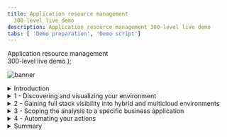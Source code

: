 ```yaml
---
title: Application resource management
  300-level live demo
description: Application resource management 300-level live demo
tabs: [ 'Demo preparation', 'Demo script']
---
```


  <span>
    Application resource management <br/> 300-level live demo
  </span> );

![banner](./images/Incident-Resolution-300-Script.jpg)

<span id="top"></span>

<details>
<summary>Introduction</summary>
<br/>

@Home Robots, also referred to as "@Home", is a consumer electronics retail company selling innovative robots to help improve the quality of life of our clients by helping them with a growing list of mundane household chores. All of our sales and client interactions are conducted digitally. We have multiple online storefronts, representing each of our diversified brands. For example, we sell our vacuuming and lawn mowing robots on our RobotShop-branded e-commerce site. <br/><br/>

To optimize infrastructure costs, all of UHR’s lines-of-business share a highly virtualized on-prem infrastructure based on Kubernetes and vSphere. We have small teams that manage all of these diverse IT environments. Each brand conducts their highly popular spot sales promotions in a very ad-hoc manner. This has proven to be very successful from a revenue perspective. However, the short lead times and unpredictable load patterns make managing these applications very challenging. We have had user-experience complaints that typically result from temporary resource congestions and lack of adequate resources. The highly dynamic and unpredictable nature of the workloads make assuring application performance a very challenging and risky exercise. <br/><br/>

The CEO intends to triple the number of spot sales events. The CIO is concerned about the overall opplication performance. <br/><br/>

The current approaches where IT Ops teams tend to vastly overprovision the physical resources is not efficient or sustainable. The small team size, continuous change, and lack of visibility are eminent risks. Not to mention this growing workload is causing issues with employee satisfaction and hurting UHR’s ability to innovate and retain talent. <br/><br/>

Given all that is on the line, UHR is seeking a more innovative way of dealing with these challenges. <br/><br/>

Instana is an Enterprise Observability Platform that provides deep application awareness and operational intelligence. Instana ingests a vast array of performance metrics, traces all requests, and profiles every process. <br/><br/>

Turbonomic, on the other hand, is an Application Resource Management (ARM) platform that continuously analyzes applications’ resource needs and generates fully automatable actions to ensure applications always get the resources they need when they need them to perform –- all in real time. <br/><br/>

As an enterprise ARM platform, Turbonomic constructs its view of the world by ingesting data from other sources such as Observability and Application Performance Management (APM) tools like DynaTrace, AppDynamics, and New Relic. In addition, data can be ingested from a diverse ecosystem of other workload controllers like vCenter and Kubernetes as well as all popular public cloud controllers like Azure and AWS. <br/><br/>

In this demo, we will: <br/>
• Take a quick look at how Instana is used to discover and provide insights in the health of the various business applications <br/>
• Focus on how Turbonomic leverages the information ingested from Instana and other workload controllers to make application performance and resource optimization decisions <br/>
• Examine the analytics behind some application infrastructure resource optimization decisions <br/>
• Understand how Instana and Turbonomic work together to enable IT Ops to assure application performance in these increasingly complex hybrid, cloud native deployment environments <br/>
• See how the generated recommendations can be automatically executed via defined automation policies that effectively remove the human intervention from the incident management processes, enabling the system to proactively take preventive and remedial actions where appropriate

<br/><br/>

**Demo Scope** <br/><br/>

UHR websites and applications are deployed only to infrastructure that exists on-prem. Hence, the scope of this demo is limited to on-prem capabilities. A future demo will cover ARM from a public cloud perspective.

<br/>

**[Go to top](#top)**

</details>

<details>

<summary>1 - Discovering and visualizing your environment</summary>

<br/>

| **1.1** | **Automatic application discovery and observability** |
| :--- | :--- |
| **Actions** | 1 - Navigate to **Instana** <br/><br/>2 - Click **Applications** perspective in the sidebar menu to view all the apps of which Instana is aware |
| **Narration** | As discussed earlier, we are a retail company with multiple online storefronts representing each of our diversified brands. For example, we sell robots via our RobotShop-branded e-commerce site. <br/><br/> This is a list of all our business applications. <br/><br/> We’re monitoring them with Instana because of the simplicity of its full stack discoverability capabilities and its ability to trace every request end-to-end. This makes it easy to track the health and performance of each application. <br/><br/> We can quickly observe key performance indicators for every business application, including number of calls, latency, and the erroneous call rate. SREs commonly refer to these as the "golden signals" of the application. <br/><br/> Some users have been complaining about slowness and unpredictable performance issues with the RobotShop application recently. <br/><br/> The Health column at the far left provides a quick overview of the relative health of the applications |
| **Screenshot** | <br/> ![](./images/Step-1-1-1.png) |
| **Action** | Click on **RobotShop** |
| **Narration** | Let’s take a closer look at the RobotShop app. Click on RobotShop to zoom into the health metrics of RobotShop. |
| **Screenshot** | <br/> ![](./images/Step-1-1-2.png) |
| **Narration** | The summary view presents a set of charts that provide a glance into the real-time performance of RobotShop. <br/><br/> At a high level, you can view the "golden signals" of the RobotShop app. The four "golden signals" of monitoring, as widely accepted by SREs, are: Traffic, Errors, Latency, and Saturation <br/><br/> 1. Calls: A measure of the demand that is being placed on the system (*Traffic*) <br/> 2. Erroneous Calls: The rate of requests that fail (*Errors*) <br/> 3.	Latency: The time it takes to service a request (*Latency*) <br/> 4. Processing Time: A measure of how busy the system is (*Saturation*) |
| **Screenshot** | <br/> ![](./images/Step-1-1-3.png) |
| **Narration** | Of the four "golden signals", Latency and Saturation are the leading indicators that we typically look at first. <br/><br/> Latency is the end users' view of the world. It is necessary that the system be available and responsive. It is also referred to as Response Time. <br/><br/> Saturation, on the other hand, is not an end-user view but rather an Ops view of the world. It is an indicator of how busy or utilized the processing resources are. If the system is heavily utilized, that would in turn directly impact the ability of the system to respond in a timely manner, resulting in congestion. Saturation is also referred to as the Throughput of the system, measured in transactions per second. A system that is slowing down will have a decreasing throughput curve. |
| **Action** | Click on **Dependencies** |
| **Narration** | Next, let’s take a closer look at the various services that make up the RobotShop app and their relative service invocation dependencies. |
| **Screenshot** | <br/> ![](./images/Step-1-1-4.png) |
| **Action** | Select **Incoming Calls** from the **Sizing** pull-down menu |
| **Narration** | Service dependency graphs are certainly helpful, as they tell us how the services are related and inform us about the flow of communications. However, in performance analysis, it always helps to understand where the bottlenecks are, which services are the busiest, and which ones experience the most delays. <br/><br/> Let’s query this service dependency graph a bit more to answer some of these questions. |
| **Screenshot** | <br/> ![](./images/Step-1-1-5.png) |
| **Narration** | The size of the circle serves as a visual indicator of the relative volume of incoming calls that the service receives. Here we can observe that Catalogue and Ratings are receiving high traffic. |
| **Screenshot** | <br/> ![](./images/Step-1-1-6.png) |
| **Action** | Select **Latency** from the **Sizing** pull-down menu |
| **Narration** | Now, let’s examine the service dependency graph for Latency. <br/><br/> The relative size of the circle around the Cities service indicates that services invoking this service will experience the most delays. <br/><br/> As you can tell, the Sizing features, such as the one we just showed, are quick ways to interactively observe and get deeper insights into the application runtime behavior. <br/><br/> This ability to automatically discover services and their relationships, in addition to providing insights into areas of performance optimization, is where enterprise observability tools like Instana are really valuable to IT Ops. |
| **Screenshot** | <br/> ![](./images/Step-1-1-7.png) |
| **Narration** | Now that we have explored the Golden Signals and some elements of how the services in the application are related, let’s take a look at the underlying infrastructure to which RobotShop is deployed. |

| **1.2** | **Application infrastructure observability** |
| :--- | :--- |
| **Actions** | 1 - Click on **Robot Shop** <br/><br/> 2 - Click the **Stack** button to see the dropdown <br/><br/> 3 - Click **Infrastructure** to see the hosts that RobotShop runs on |
| **Narration** | In a typical cloud native deployment like RobotShop, the microservices are packaged as containers and deployed as pods to the Kubernetes cluster (Red Hat OpenShift in this case). The workload controller decides at runtime how to initially place or dynamically relocate the pods, given the shifting demands of the underlying worker nodes. <br/><br/> Therefore, the underlying cloud native hosting infrastructures are typically highly shared resources across multiple lines of business. <br/><br/> This means that a worker node might have multiple (and often unrelated) services running on it. <br/><br/> As we all know and have perhaps experienced, not all applications are built reliably. <br/><br/> Some applications have unpredictable load patterns, especially during promotion events. This is broadly referred to as the noisy neighbor problem, where well-behaved workloads can potentially be impacted by other badly architected applications sharing the same underlying infrastructure or inadequately sized infrastructure. <br/><br/> As you can see here, our RobotShop application has components running on three different nodes, or “hosts” as they are known in Instana. |
| **Screenshot** | <br/> ![](./images/Step-1-2-1.png) |
| **Actions** | 1 - Click the **worker1** host <br/><br/> 2 - On worker1’s summary screen, click the **Stack** button to see the dropdown <br/><br/> 3 - Click **Application** to see the other applications with components on worker1 |
| **Narration** | Looking at one of the hosts, worker1, we can see that it has components of four different applications running on it, so it’s easy to see that if there’s a sudden or unexpected increase in demand on RobotShop, it could affect Quote of the Day, or vice versa. |
| **Screenshot** | <br/> ![](./images/Step-1-2-2.png) |
| **Narration** | Instana provides transparency into the operational behavior and performance of applications. It can report and alert on these observations and risks. However, observability tools are unable to take broad-based infrastructure resource optimization actions to proactively remedy emerging bottlenecks. This is where ARM enters to add complementary value. <br/><br/> Next, let’s shift gears from APM to ARM and take a look at how Turbonomic integrates with Instana and ingests Instana's observability data into its AI-driven analytics platform to: <br/> • Help provide full stack visibility from the application tier down to all infrastructure layers, <br/> • Enable dynamic resource optimization based on deep application awareness, and <br/> • Generate actions that can be executed either manually or automatically <br/><br/> What makes the power of ARM even more compelling is the ability of Turbonomic to deliver on the above value -- all in real time and in extreme scale. |

**[Go to top](#top)**

</details>

<details>

<summary>2 - Gaining full stack visibility into hybrid and multicloud environments</summary>

<br/>

| **2.1** | **Discovering the global view** |
| :--- | :--- |
| **Actions** | Navigate to the **Turbonomic** home page <br/><br/> Examine **Global Supply Chain** <br/><br/> Hover over **Supply Chain** <br/><br/> Click the **Virtual Machines** entity in **Supply Chain** |
| **Narration** | Before we take a deeper look at the RobotShop app specifically, let’s take a step back and understand our application infrastructure more holistically. Unlike the past, modern applications are not deployed to isolated environments; they're deployed to a highly shared, increasingly dense virtualized hybrid and multi-cloud environment. Hence, getting the big picture is essential, as resourcing decisions in one area will naturally impact another. <br/><br/> Turbonomic ingests configuration and operational data from various targets like Instana, stitches all the information it has discovered into a common data model, and then represents it as a Supply Chain. <br/><br/> The Supply Chain provides the big picture. It serves as an informative graphical organizer of the various entities in the IT estate and the implicit dynamic relationships all the way from the application to its underlying infrastructure dependencies. <br/><br/> This quick visualization in itself is incredibly valuable information to IT Ops. Many organizations struggle just to understand the relationships between the applications and their hosting application infrastructure. <br/><br/> The Global Supply Chain model is incredibly useful, as it helps bridge the communication gap that often exists between the application owners and the infrastructure teams. <br/><br/> Let’s explore the Supply Chain in a bit more detail: <br/> • The circles represent an entity type <br/> •	The arrow from one entity type to another indicates the flow of resource consumption <br/> • The ring around each entry indicates the percentage of pending actions <br/> •	*Green* shows the percentage of entities that have no pending actions <br/> •	*Yellow* shows entities that have efficiency-pending actions <br/> •	*Red* shows entities that have critical performance-pending actions <br/> •	Hover over the entity type to get actual counts of pending actions |
| **Screenshot** | <br/> ![](./images/Step-2-1-1.png) |
| **Narration** | 1. Starting right at the top you have the Business Applications. Note this environment consists of dozens of business applications [63] <br/> 2. There are many key Business Transactions [544] <br/> 3. Hundreds of Services that are part of this estate [1000] <br/> 4. The Services are deployed to Application Components. Where an Application component is a physical resource like a JVM or an operating systems process that may run in a container or VM. You can see this environment consists of 100’s of Virtual Machines [972]. Clicking on an Entity Type – will bring you to a detailed view of those entities that includes a deeper representation of health, resource usage statistics, and recommended actions. <br/> 5.	Going down the Supply Chain you can see the components that build up the lower layers of the application stack – including Database Servers, Storage Volumes, and Hosts among others. <br/> 6.	You can see how the virtualized resources could be part of Virtual Data Center or part of an availability zone in a public cloud region. <br/><br/> Internally, the Supply Chain model is the key enabler for the optimization analytics that Turbonomic generates on the environment. It models each entity in the environment as part of an economic model – where some resources are buyers, and some are sellers. Each resource is allocated a budget and Turbonomic continually assesses the supply and demand of resources. If something is in short supply, its price goes up. This dynamic adjustment using a market-based approach means that Turbonomic can find the most efficient use of resources given performance needs and constraints. |
<br/><br/>

| **2.2** | **Discover the top business applications that need your attention** |
| :--- | :--- |
| **Action** | On the Turbonomic home page, go to the **Application** view and look at **Top Business Applications**</br/><br/>Click **Show All** |
| **Narration** | Typically, many application share a common infrastructure, so before you zoom in on RobotShop, let’s take a step back and look at our application infrastructure more wholistically: <br/> • Turbonomic uses the environment information discovered by Instana, including other APM tools like DynaTrace, AppDynamics, and New Relic, to construct the first four layers of the Supply Chain <br/> •	The Top Business Applications Chart here shows the top business applications that need our attention <br/> •	These two charts point out specific applications & transactions where there are SLO violations and where average response times are trending in the wrong direction •	Click **SHOW ALL** to view all the other business applications being managed by Turbonomic |
| **Screenshots** | <br/> ![](./images/Step-2-2-1.png) <br/> ![](./images/Step-2-2-2.png) |
<br/><br/>

| **2.3** | **Examining the on-prem view to explore opportunities for global optimization** |
| :--- | :--- |
| **Actions** | 1 - Click the **On Prem** view <br/><br/> 2 - Show the **Host Optimized Improvements** chart <br/><br/> 3 - Click **SHOW ALL** |
| **Narration** | 1. The Supply Chain now shows only the entities that are On Prem. The Cloud resources are excluded from this view. The Top Clusters chart – lists the most utilized clusters. The cluster-specific recommended actions appear alongside the respective cluster. <br/> 2. Let’s take a closer look at the Host Optimized Improvements chart. Note these are across several hundred VMs – 761 in this case. The chart compares the current utilization with a future state - assuming all the suggested Pending Actions were executed. <br/> 3. The Pending Actions chart provides a summary of all the generated performance and efficiency recommendations. <br/><br/> Accepting all the Turbonomic generated recommendations will result in an environment with much more equitable load distribution across all the VMs in the infrastructure. This will naturally result in better application performance with lower risk of resource congestion. <br/><br/> The ability of Turbonomic to enable IT Ops to make AI-derived data-driven decisions in large, dynamic application environments at scale and in real time is very valuable in modern hybrid, multi-cloud deployment environments. |
| **Screenshot** | <br/> ![](./images/Step-2-3-1.png) |
<br/><br/>

| **2.4** | **Reviewing the on-prem pending actions** |
| :--- | :--- |
| **Actions** | 1 - Select the **On Prem** view <br/><br/>2 - Click **SHOW ALL** at the bottom of the **Pending Actions** chart |
| **Narration** | Turbonomic is continually assessing the health of the environment and uses the supply and demand economic model to understand resource utilization and generate recommendations that will keep the system in what is called a Desired State. Turbonomic makes recommendations in four categories: <br/> 1. Those that are needed to assure *performance*, <br/> 2. Those that will improve *efficiency*, <br/> 3. Those that will *prevent* possible future problems, and <br/> 4. Those that are for *compliance* purposes <br/><br/> The performance recommendations are listed first because they’re most critical. <br/><br/> The Pending Actions chart shows the summary of the various actions being recommended by Turbonomic. From the numbers, you can tell how many actions are pending in each category. Let's get a tabular view by clicking **SHOW ALL**. |
| **Screenshot** | <br/> ![](./images/Step-2-4-1.png) |
| **Actions** | 1 - Enable **NEW VIEW** <br/><br/>2 - Under the **RESIZE** category, select **Virtual Machines** <br/><br/> 3 - Select **ADD FILTER** |
| **Narration** | Let’s examine one representative performance action generated. Let’s add a filter, so we can see only the performance actions. |
| **Screenshot** | <br/> ![](./images/Step-2-4-2.png) |
| **Actions** | Under **Filter by Action Category**, set it to equal **Performance**. <br/><br/> Click **APPLY**. |
| **Screenshot** | <br/> ![](./images/Step-2-4-3.png) |
| **Actions** | Select a VM with a Resize Direction of **UpSize** (ex: cert120) <br/><br/> Click **Details** to view the details of the analytics |
| **Narration** | Now, let’s examine one of the recommended Resize Performance Actions. |
| **Screenshot** | <br/> ![](./images/Step-2-4-4.png) |
| **Narration** | Turbonomic is recommending that more memory be added to this VM. Based on its percentile-based workload analysis it indicates that the VMem utilization is around 80% for 95% of the 30-day observation period. <br/><br/> Turbonomic recommends that the VM size be increased by 3 GB from 64 GB to 67 GB. This memory upsizing will bring the memory utilization down from 80% to around a safer level of 76.4% leaving additional room to handle unanticipated spikes. <br/><br/> The ability of the Turbonomic platform to perform all these ARM analytics in real time is very useful to allow IT Ops teams to make data-driven resourcing decisions. <br/><br/> The Execute Action – indicates that this action can be executed from within Turbonomic directly without having to jump to other tools or go through any cumbersome IT processes. |
| **Screenshot** | <br/> ![](./images/Step-2-4-5.png) |
| **Actions** | Do **NOT** click the Execute Action option <br/><br/> Click the **X** to close the Action Details window |
| **Narration** | This ability to tAKE aCTION right from within the Turbonomic platform is very helpful for the IT Ops teams. Though the action needed to be manually executed, it is still very helpful. Firstly, it eliminates jumping from one tool or environment to another but more importantly, it minimizes operator error which happen when human-driven processes often take the recommended action but mistakingly execute them on unintended target entities. <br/><br/> Organizations typically start by Manually executing actions, after an operator or SRE has reviewed the recommendations and perhaps also gone through an change approval process. <br/><br/> Overtime, as one builds more trust, it is desirable and highly recommended that these actions, or at least an increasing number of these actions, be executed automatically. <br/><br/> Later in the demo, we will show you how these manual actions can be automated by configuring an automation policy within the ARM platform. |
| **Screenshots** | <br/> ![](./images/Step-2-4-6.png) <br/><br/> ![](./images/Step-2-4-7.png) |
<br/><br/>

<br/><br/>

**[Go to top](#top)**

</details>

<details>

<summary>3 - Scoping the analysis to a specific business application</summary>

<br/>

| **3.1** | **Scoping to the RobotShop business application** |
| :--- | :--- |
| **Action** | Shift to the <a href="https://api-turbonomic.apps.vader.coc-ibm.com/app/index.html#/view/main/home/Market/application" target="_blank" rel="noreferrer">Center of Competency (CoC)</a> Turbonomic Instance tab <br/><br/> View the **Top Business Applications** chart |
| **Narration** | Now that we have a holistic picture by exploring the global view, let’s zoom into the app we are responsible to manage -- RobotShop. In Turbonomic, this is called scoping. <br/><br/> Before we SCOPE to RobotShop – let’s examine the top line view of RobotShop in the Top Business Application chart. The Application Resource Health bar in the middle indicates that there are some critical performance risks (*Red*) as well as some efficiency recommendations (*Yellow*). SLO violations and Response Time health is also aggregated in this view. The Actions button will take you to the Action panel, enabling you to take the recommended actions directly from Turbonomic. We will explore all of this later in the demo. |
| **Screenshots** | <br/> ![](./images/Step-3-1-1.png)  |
| **Action** | Click on the **RobotShop** application |
| **Narration** | Let's click on the RobotShop app to scope only to the RobotShop workload. This will render the supply chain specific to the RobotShop app. |
| **Screenshots** | <br/> ![](./images/Step-3-1-2.png) |
| **Action** | Point out the **Instana** logo |
| **Narration** | Notice the **Instana** logo. This indicates that the RobotShop performance data is being ingested from Instana. Turbonomic supports a broad ecosystem of APM tools from which it can ingest performance metrics. DynaTrace, AppDynamics, New Relic, and Data Dog are some popular examples. <br/><br/> It is helpful to understand that while Instana refreshes its views in near real time to enable the user to see the latest information, Turbonomic polls Instana every 10 minutes by default. |
| **Screenshots** | <br/> ![](./images/Step-3-1-3.png) |
| **Narration** | Turbonomic is able to build this supply chain based on the discovery done by Instana. <br/><br/> It continuously ingests and performs analytics on these metrics to derive resource optimization recommendations that can then be executed by the SRE either manually or automatically via an automation policy. <br/><br/> Let’s briefly explore the RobotShop Supply Chain. <br/><br/> Starting at the top, we can see that the root entity refers to RobotShop and hence is 1. <br/><br/> The Business Application is composed of a set of business transactions. Here we can see that the RobotShop app comprises of 23 discrete business transactions. <br/><br/> A Business Transaction typically maps to a logical business function in the application. The performance of these independent business transactions directly impact user experience and therefore are important to monitor and track. <br/><br/> Going further along in the Supply Chain, the next entity is a Service. We can notice a set of nine services that the business transactions can invoke internally to complete their business tasks. You can think of Services as REST Endpoints. <br/><br/> Services are deployed to physical resources called Application Components, which are basically any OS-like processes that run in a VM or a container. For example, a Java Service can be deployed to Apache Tomcat or IBM WebSphere that runs on Kubernetes. <br/><br/> It is important to understand that the first three entities in the Supply Chain hierarchy – Business Application, Business Transactions, and Services are logical entities. They do not consume any physical resources. The Application Component and below represent physical entities of the application infrastructure stack. They provide and consume physical resources like CPU, memory, network, and storage. <br/><br/> RobotShop is a Kubernetes-based cloud native application deployed to Red Hat OpenShift. Hence, all the entities appearing in the supply chain are specific to a container platform-based deployment. The OpenShift Kubernetes cluster is deployed across two worker nodes as VMs. <br/><br/> On the right of the Supply Chain, we can view the Response Time and Transactions health of RobotShop. By default, it shows data for the last 24 hours. But based on your requirements, you can select from the following: last 2 hours, last 24 hours, last 7 days, last 1 month, or last 1 year. It is important to note that Response Time and Transactions represent key golden signals. Response Time is an indicator of latency, or how long it takes to get the resources you need or complete your request. Transactions is an indicator of overall application throughput. Both of these indicators are important to ensure that the application is in a desired healthy state. |

| **3.2** | **Examine a recommended performance action** |
| :--- | :--- |
| **Action** | Click on the **Namespace** entity in the RobotShop Scoped Supply Chain |
| **Narration** | Let’s examine the services running in the Robot-Shop namespace. |
| **Screenshot** | <br/> ![](./images/Step-3-2-1.png) |
| **Narration** | Turbonomic displays the services that need our attention in the Top Services chart. The rabbitmq and shipping service contain a few risks as indicated by the **red**. The actions that appear alongside are the Turbonomic derived actions that need to be taken to restore these services to a healthy state.  |
| **Screenshot** | <br/> ![](./images/Step-3-2-2.png) |
| **Narration** | Before we explore these actions in a bit more detail, let’s take a quick look at the Capacity and Usage chart of the Robot-Shop namespace. Services consume resources from the namespace they are deployed to. This chart presents a high-level aggregation of the CPU and Memory resources from a supply and demand perspective and enables one to interpret the current levels of utilization, potential risks of CPU or Memory bottlenecks or opportunities for resource optimization that arise due to over-provisioning. |
| **Screenshot** | <br/> ![](./images/Step-3-2-3.png) |
| **Action** | Click the **Actions** button |
| **Narration** | To examine some of the Turbonomic recommended actions, we'll click the **Actions** button. You are now in the Turbonomic Action Center. |
| **Screenshot** | <br/> ![](./images/Step-3-2-4.png) |
| **Actions** | Navigate to the **Container Platform** page <br/><br/> Select **Workload Controller** under **RESIZE** <br/><br/> Click on **DETAILS** to learn more about how to address the current performance risk <br/><br/> Click on **EXPAND DETAILS** |
| **Narration** | The AI-derived analytics behind the recommendation are summarized in the Action Details page. The analytics point to an over-provisioning of memory and a possible contention for CPU resources. Let's expand the details to examine the graphs over the observation period. |
| **Screenshot** | <br/> ![](./images/Step-3-2-5.png) <br/><br/> ![](./images/Step-3-2-6.png) |
| **Narration** | The graphs show the virtual CPU (VCPU) and virtual memory (VMem) percentile and average utilization over the past 30-day observation period. <br/><br/> Hence, Turbonomic suggests a resize-down of memory and a resize-up of CPU. <br/><br/> The VMem Limit can be reduced from 512 MB to 384 MB without impacting performance. This action would also improve the memory utilization from 38% to 50.7% and therefore enhance the efficiency of this deployment. <br/><br/> The VCPU limit, on the other hand, is experiencing a relatively high utilization that poses risk of congestion that could result in application performance issues. Increasing the VCPU Limit from 200 mCores to 300 mCores will provide the additional CPU resources that can level off the CPU utilization from a risky 90% to 60%, potentially averting performance risks involving applications from becoming slow as they queue waiting for CPU time. |
| **Screenshot** | <br/> ![](./images/Step-3-2-7.png) |
| **Action** | Click on the **X** to close the Action Details page |
| **Screenshot** | <br/> ![](./images/Step-3-2-8.png) |

| **3.3** | **Examine a recommended efficiency action** |
| :--- | :--- |
| **Action** | Select the **CONTAINER PLATFORM** page <br/><br/> Click **DETAILS** |
| **Narration** | Now that we have looked at a performance action, let us next examine an efficiency action. <br/><br/> Let’s examine recommendations under the Move category. <br/><br/> RobotShop is a cloud native application and deployed to a container platform, so we'll select the Container Platform page and look at the Move Actions in Container Pods. |
| **Screenshot** | <br/> ![](./images/Step-3-3-1.png) |
| **Narration** | The Actions Details page summarizes the analytics done by the Turbonomic platform that helps it make the efficiency recommendations in this context. <br/><br/> In this particular scenario, the suggested action is to consolidate workloads onto fewer hosts. By moving the containers off the under-utilized worker node and rehosting them on less busy worker node, the same quality of service can be delivered with fewer infrastructure resources. Once workloads are moved off worker node 1, it can be shut down, suspended, and potentially repurposed, hence improving overall operational efficiency and lowering total cost of ownership. |
| **Screenshot** | <br/> ![](./images/Step-3-3-2.png) |
| **Action** | Click the **X** to close the **Action Details** page |
| **Screenshot** | <br/> ![](./images/Step-3-3-3.png) |

<br/><br/>

**[Go to top](#top)**

</details>

<details>

<summary>4 - Automating your actions </summary>

<br/>

| **4.1** | **Automating action execution** |
| :--- | :--- |
| **Actions** | From the navigation bar, click **Settings** <br/><br/> Click **Policies** |
| **Narration** | In addition to providing the full stack visibility and generating AI-driven performance and efficiency recommendations to keep the applications healthy, the core value proposition of ARM is to take early action and avoid resource bottlenecks.  <br/><br/> If this is done successfully, then risks will be mitigated early. IT Ops and SRE teams will not have to deal with dissatisfied users, and they will have to deal with fewer alerts and tickets. <br/><br/> In an earlier section, we demonstrated how actions can be executed directly from the Turbonomic platform. Those actions needed to be triggered manually by a human operator. And as we mentioned, that is typically how organizations start assimilating and adopting an ARM platform into their IT organization and processes. <br/><br/> As their level of comfort and trust mature, the main benefits of an ARM platform is to evolve to a semi-autonomic and then perhaps a relatively fully autonomic mode of execution, where an increasing number of actions are being taken automatically. <br/><br/> Let’s walk through how we can set up automation policies to do just that. |
| **Screenshot** | <br/> ![](./images/Step-4-1-1.png) |
| **Action** | Click **NEW AUTOMATION POLICY** |
| **Screenshot** | <br/> ![](./images/Step-4-1-2.png) |
| **Action** | For **Select policy type**, click **Application Component** |
| **Narration** | You can create automation policies for various entity types. Here we will create an automation policy for the Application Component entity type. |
| **Screenshot** | <br/> ![](./images/Step-4-1-3.png) |
| **Actions** | Provide a name for the automation policy <br/><br/> Expand **AUTOMATION AND ORCHESTRATION** <br/><br/> Click on **ADD ACTION** |
| **Narration** | Now let's configure an application component automation policy. |
| **Screenshot** | <br/> ![](./images/Step-4-1-4.png) |
| **Action** | Review the **Automation and Orchestration** settings <br/><br/> Click **Submit** |
| **Narration** | The Automation and Orchestration panel enables the user to provide additional configuration information: <br/> 1. The Action Type field allows you to specify or limit automation around a given set of action types only. For example, you may want to take specific actions when tesizing thread and connection pool sizes. <br/> 2. The Action Generation field enables you to suppress action generation, generate actions, and specify an external orchestrator like ServiceNow that may be required for approvals as part of the business rules of the organization. <br/> 3. The Action Acceptance field allows you to set the action execution to be automatic. By default, actions require manual execution. <br/> 4. The Execution Schedule field allows you to attach a schedule to these actions. For example, you may want to schedule these actions to be performed during a change window set by the organization. (Note: Do not add a schedule for now) |
| **Screenshot** | <br/> ![](./images/Step-4-1-5.png) |
| **Actions** | Click **SAVE AND APPLY** <br/><br/> Click the **X** to close the panel |
| **Narration** | Back on the main Application Component Policy Configuration panel, notice the configured values defined above now appear in the automation policy. |
| **Screenshot** | <br/> ![](./images/Step-4-1-6.png) |
| **Narration** | Now that the automation policy has been configured, when the defined action types occur, Turbonomic will automatically execute the generated actions, according to the schedule defined, including communicating with the external orchestrators where appropriate. |

<br/><br/>

**[Go to top](#top)**

</details>

<details>

<summary>Summary</summary>

<br/>

In this demo, we showed how Turbonomic and Instana work together to assure application performance and improve operational efficiency of your application infrastructure.

<br/>

We demonstrated how an ARM-based platform like Turbonomic, along with an APM tool like Instana, can provide:
1. Full stack visibility into your IT environments,
2. Application-aware resource optimization, and
3. Trustworthy automatable actions

<br/>

On top of that, these capabilities are provided in real time and at scale across a highly dynamic and distributed application infrastructure.

<br/><br/>

**[Go to top](#top)**

</details>
